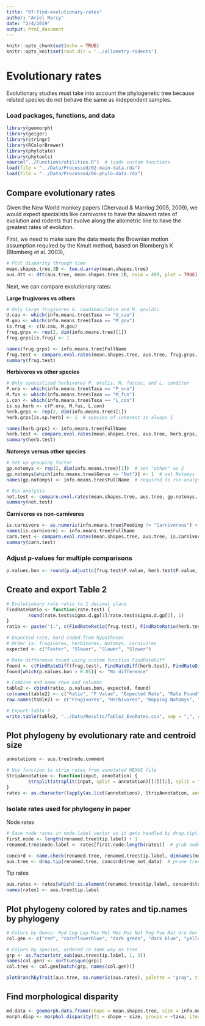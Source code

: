 ```yaml
---
title: "07-find-evolutionary-rates"
author: "Ariel Marcy"
date: "2/4/2019"
output: html_document
---
```


```r
knitr::opts_chunk$set(echo = TRUE)
knitr::opts_knit$set(root.dir = '../allometry-rodents')
```

# Evolutionary rates
Evolutionary studies must take into account the phylogenetic tree because related species do not behave the same as independent samples. 

### Load packages, functions, and data
```r
library(geomorph)
library(geiger)
library(stringr)
library(RColorBrewer)
library(phylotate)
library(phytools)
source("../Functions/utilities.R")  # loads custom functions
load(file = "../Data/Processed/02-main-data.rda")
load(file = "../Data/Processed/06-phylo-data.rda")
```

## Compare evolutionary rates
Given the New World monkey papers (Chervaud & Marriog 2005, 2009), we would expect specialists like carnivores to have the slowest rates of evolution and rodents that evolve along the allometric line to have the greatest rates of evolution. 

First, we need to make sure the data meets the Brownian motion assumption required by the Kmult method, based on Blomberg's K (Blomberg et al. 2003), 
```r
# Plot disparity through time
mean.shapes.tree.2D <- two.d.array(mean.shapes.tree)
aus.dtt <- dtt(aus.tree, mean.shapes.tree.2D, nsim = 499, plot = TRUE)
```

Next, we can compare evolutionary rates:

**Large frugivores vs others**
```r
# Only large frugivores U. caudimaculatus and M. gouldii
U.cau <- which(info.means.tree$Taxa == "U_cau")
M.gou <- which(info.means.tree$Taxa == "M_gou")
is.frug <- c(U.cau, M.gou)
frug.grps <- rep(2, dim(info.means.tree)[1])
frug.grps[is.frug] <- 1

names(frug.grps) <- info.means.tree$FullName
frug.test <- compare.evol.rates(mean.shapes.tree, aus.tree, frug.grps, iter = 499)
summary(frug.test)
```

**Herbivores vs other species**
```r
# Only specialized herbivores P. oralis, M. fuscus, and L. conditor 
P.ora <- which(info.means.tree$Taxa == "P_ora")
M.fus <- which(info.means.tree$Taxa == "M_fus")
L.con <- which(info.means.tree$Taxa == "L_con")
is.sp.herb <- c(P.ora, M.fus, L.con)
herb.grps <- rep(2, dim(info.means.tree)[1])
herb.grps[is.sp.herb] <- 1  # species of interest is always 1

names(herb.grps) <- info.means.tree$FullName
herb.test <- compare.evol.rates(mean.shapes.tree, aus.tree, herb.grps, iter = 499)
summary(herb.test)
```

**_Notomys_ versus other species**
```r
# Set up grouping factor
gp.notomys <- rep(2, dim(info.means.tree)[1])  # set "other" as 2
gp.notomys[which(info.means.tree$Genus == "Not")] <- 1  # set Notomys
names(gp.notomys) <- info.means.tree$FullName  # required to run analysis

# Run analysis
not.test <- compare.evol.rates(mean.shapes.tree, aus.tree, gp.notomys, iter = 499)
summary(not.test)
```

**Carnivores vs non-carnivores**
```r
is.carnivore <- as.numeric(info.means.tree$Feeding != "Carnivorous") + 1  # carnivores are 1 and all other species are 2
names(is.carnivore) <- info.means.tree$FullName
carn.test <- compare.evol.rates(mean.shapes.tree, aus.tree, is.carnivore, iter = 499)
summary(carn.test)
```

### Adjust p-values for multiple comparisons
```r
p.values.bon <- round(p.adjust(c(frug.test$P.value, herb.test$P.value, carn.test$P.value, not.test$P.value), method = "hommel"), 3)
```

## Create and export Table 2
```r
# Evolutionary rate ratio to 1 decimal place
FindRateRatio <- function(rate.test) {
        round(rate.test$sigma.d.gp[1]/rate.test$sigma.d.gp[2], 1)
}
ratio <- paste("1:", c(FindRateRatio(frug.test), FindRateRatio(herb.test), FindRateRatio(not.test), FindRateRatio(carn.test)), sep = "")

# Expected rate, hard coded from hypotheses
# Order is: frugivores, herbivores, Notomys, carnivores
expected <- c("Faster", "Slower", "Slower", "Slower")

# Rate difference found using custom function FindRateDiff
found <- c(FindRateDiff(frug.test), FindRateDiff(herb.test), FindRateDiff(not.test), FindRateDiff(carn.test))
found[which(p.values.bon > 0.05)] <- "No difference"

# Combine and name rows and columns
table2 <- cbind(ratio, p.values.bon, expected, found)
colnames(table2) <- c("Ratio", "P Value", "Expected Rate", "Rate Found")
row.names(table2) <- c("Frugivores", "Herbivores", "Hopping Notomys", "Carnivores")

# Export Table 2
write.table(table2, "../Data/Results/Table2_EvoRates.csv", sep = ",", col.names = NA)
```

## Plot phylogeny by evolutionary rate and centroid size
```r
annotations <- aus.tree$node.comment

# Use function to strip rates from annotated NEXUS file
StripAnnotation <- function(input, annotation) {
        strsplit(strsplit(input, split = annotation)[[1]][2], split = ",")[[1]][1]
}
rates <- as.character(lapply(as.list(annotations), StripAnnotation, annotation = ",rate="))
```

### Isolate rates used for phylogeny in paper
Node rates
```r
# Save node rates in node.label vector so it gets handled by drop.tip()
first.node <- length(renamed.tree$tip.label) + 1
renamed.tree$node.label <- rates[first.node:length(rates)]  # grab node rates; length(node.label) should = Nnode

concord <- name.check(renamed.tree, renamed.tree$tip.label, dimnames(mean.shapes.tree)[[3]])  # check concordance
aus.tree <- drop.tip(renamed.tree, concord$tree_not_data)  # prune tree to Aus sample
```

Tip rates
```r
aus.rates <- rates[which(!is.element(renamed.tree$tip.label, concord$tree_not_data))]
names(rates) <- aus.tree$tip.label
```

## Plot phylogeny colored by rates and tip.names by phylogeny
```r
# Colors by Genus: Hyd Leg Lep Mas Mel Mes Mus Not Pog Pse Rat Uro Xer Zyz
col.gen <- c("red", "cornflowerblue", "dark green", "dark blue", "yellow", "green", "grey", "blue", "magenta", "dark blue", "black", "darkgoldenrod4", "orange", "light blue")

# Colors by species, ordered in same way as tree
grp <- as.factor(str_sub(aus.tree$tip.label, 1, 3))
names(col.gen) <- sort(unique(grp))
col.tree <- col.gen[match(grp, names(col.gen))]

plotBranchbyTrait(aus.tree, as.numeric(aus.rates), palette = "gray", tip.color = col.tree)
```

## Find morphological disparity
```r
md.data <- geomorph.data.frame(shape = mean.shapes.tree, size = info.means.tree$MeanCsize, taxa = info.means.tree$Taxa)
morph.disp <- morphol.disparity(f1 = shape ~ size, groups = ~taxa, iter = 499, data = md.data)
```